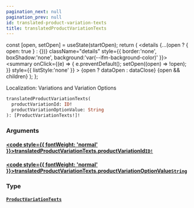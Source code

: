```yaml
---
pagination_next: null
pagination_prev: null
id: translated-product-variation-texts
title: translatedProductVariationTexts
---
```









  const [open, setOpen] = useState(startOpen);
  return (
    <details {...(open ? { open: true } : {})} className="details" style={{ border:'none', boxShadow:'none', background:'var(--ifm-background-color)' }}>
      <summary
        onClick={(e) => {
          e.preventDefault();
          setOpen((open) => !open);
        }}
        style={{ listStyle:'none' }}
      >
      {open ? dataOpen : dataClose}
      </summary>
      {open && children}
    </details>
  );
};








Localization: Variations and Variation Options


```graphql
translatedProductVariationTexts(
  productVariationId: ID!
  productVariationOptionValue: String
): [ProductVariationTexts!]!
```




### Arguments

#### [<code style={{ fontWeight: 'normal' }}>translatedProductVariationTexts.<b>productVariationId</b></code>](#)<Bullet />[`ID!`](/schema/types/scalars/id.mdx) <Badge class="badge badge--secondary" text="non-null"/> <Badge class="badge badge--secondary" text="scalar"/> 



#### [<code style={{ fontWeight: 'normal' }}>translatedProductVariationTexts.<b>productVariationOptionValue</b></code>](#)<Bullet />[`String`](/schema/types/scalars/string.mdx) <Badge class="badge badge--secondary" text="scalar"/> 



### Type

#### [`ProductVariationTexts`](/schema/types/objects/product-variation-texts.mdx) <Badge class="badge badge--secondary" text="object"/> 







